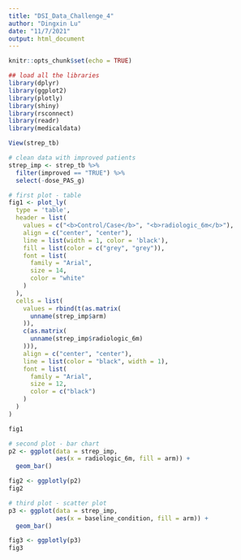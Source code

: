 ```yaml
---
title: "DSI_Data_Challenge_4"
author: "Dingxin Lu"
date: "11/7/2021"
output: html_document
---
```


```r
knitr::opts_chunk$set(echo = TRUE)
```

```r
## load all the libraries
library(dplyr)
library(ggplot2)
library(plotly)
library(shiny)
library(rsconnect)
library(readr)
library(medicaldata)

View(strep_tb)
```

```r
# clean data with improved patients
strep_imp <- strep_tb %>%
  filter(improved == "TRUE") %>%
  select(-dose_PAS_g)

# first plot - table
fig1 <- plot_ly(
  type = 'table',
  header = list(
    values = c("<b>Control/Case</b>", "<b>radiologic_6m</b>"),
    align = c("center", "center"),
    line = list(width = 1, color = 'black'),
    fill = list(color = c("grey", "grey")),
    font = list(
      family = "Arial",
      size = 14,
      color = "white"
    )
  ),
  cells = list(
    values = rbind(t(as.matrix(
      unname(strep_imp$arm)
    )),
    c(as.matrix(
      unname(strep_imp$radiologic_6m)
    ))),
    align = c("center", "center"),
    line = list(color = "black", width = 1),
    font = list(
      family = "Arial",
      size = 12,
      color = c("black")
    )
  )
)

fig1

# second plot - bar chart
p2 <- ggplot(data = strep_imp,
             aes(x = radiologic_6m, fill = arm)) +
  geom_bar()

fig2 <- ggplotly(p2)
fig2

# third plot - scatter plot
p3 <- ggplot(data = strep_imp,
             aes(x = baseline_condition, fill = arm)) +
  geom_bar()

fig3 <- ggplotly(p3)
fig3
```


